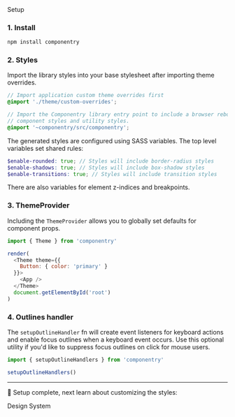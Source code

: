 <Text variant='display-2' my='xl'>
  Setup
</Text>

### 1. Install

```sh
npm install componentry
```

### 2. Styles

Import the library styles into your base stylesheet after importing theme overrides.

```scss
// Import application custom theme overrides first
@import './theme/custom-overrides';

// Import the Componentry library entry point to include a browser reboot,
// component styles and utility styles.
@import '~componentry/src/componentry';
```

The generated styles are configured using SASS variables. The top level variables set
shared rules:

```scss
$enable-rounded: true; // Styles will include border-radius styles
$enable-shadows: true; // Styles will include box-shadow styles
$enable-transitions: true; // Styles will include transition styles
```

There are also variables for element z-indices and breakpoints.

### 3. ThemeProvider

Including the `ThemeProvider` allows you to globally set defaults for component props.

```javascript
import { Theme } from 'componentry'

render(
  <Theme theme={{
    Button: { color: 'primary' }
  }}>
    <App />
  </Theme>
  document.getElementById('root')
)
```

### 4. Outlines handler

The `setupOutlineHandler` fn will create event listeners for keyboard actions and enable
focus outlines when a keyboard event occurs. Use this optional utility if you'd like to
suppress focus outlines on click for mouse users.

```javascript
import { setupOutlineHandlers } from 'componentry'

setupOutlineHandlers()
```

---

🎉 Setup complete, next learn about customizing the styles:

<Anchor to='/design-system'>Design System</Anchor>
